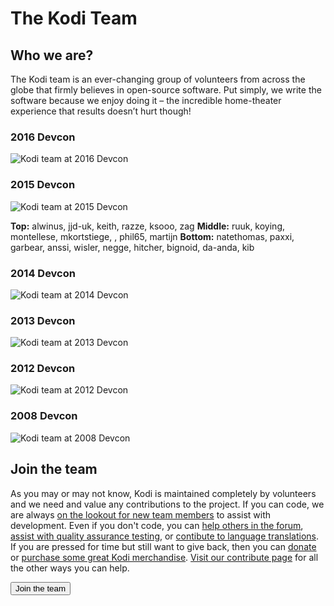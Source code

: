 
<MetadataHeader title="The Kodi Team" />

# The Kodi Team

## Who we are?

The Kodi team is an ever-changing group of volunteers from across the globe that firmly believes in open-source software. Put simply, we write the software because we enjoy doing it – the incredible home-theater experience that results doesn’t hurt though!

### 2016 Devcon
![Kodi team at 2016 Devcon](/images/devcon-2016.jpg)

### 2015 Devcon
![Kodi team at 2015 Devcon](/images/devcon-2015.jpg)

**Top:** alwinus, jjd-uk, keith, razze, ksooo, zag
**Middle:** ruuk, koying, montellese, mkortstiege, , phil65, martijn
**Bottom:** natethomas, paxxi, garbear, anssi, wisler, negge, hitcher, bignoid, da-anda, kib

### 2014 Devcon
![Kodi team at 2014 Devcon](/images/devcon-2014.jpg)

### 2013 Devcon
![Kodi team at 2013 Devcon](/images/devcon-2013.jpg)

### 2012 Devcon
![Kodi team at 2012 Devcon](/images/devcon-2012.jpg)

### 2008 Devcon
![Kodi team at 2008 Devcon](/images/devcon-2008.jpg)

## Join the team

As you may or may not know, Kodi is maintained completely by volunteers and we need and value any contributions to the project. If you can code, we are always [on the lookout for new team members](/contribute/developers) to assist with development. Even if you don't code, you can [help others in the forum](https://forum.kodi.tv/), [assist with quality assurance testing](https://kodi.wiki/view/HOW-TO:Help_with_quality_assurance_testing), or [contibute to language translations](https://kodi.wiki/view/Translation_System). If you are pressed for time but still want to give back, then you can [donate](/donate) or [purchase some great Kodi merchandise](/store). [Visit our contribute page](/contribute) for all the other ways you can help.

<Button href="/contribute">Join the team <ArrowRightIcon/></Button>
